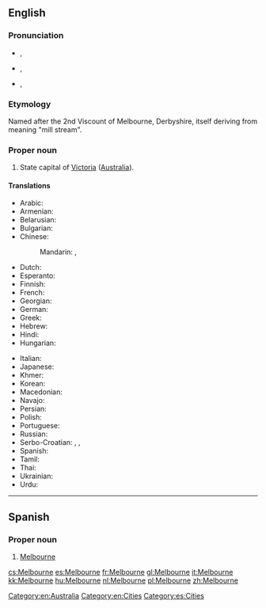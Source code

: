 ==English==
{{wikipedia}}

===Pronunciation===
* {{a|AusE}} {{IPA|/ˈmɛlbn̩/|/ˈmælbn̩/}}, {{X-SAMPA|1=/"mElbn=/|2=/"m{lbn=/}}
* {{a|UK}} {{IPA|/ˈmɛl.bən/}}, {{X-SAMPA|/"mEl.b@n/}}
* {{a|US}} {{IPA|/ˈmɛl.bɚn/}}, {{X-SAMPA|/"mEl.b@`n/}}
===Etymology===
Named after the 2nd Viscount of Melbourne, Derbyshire, itself deriving from {{term|lang=ang|Mileburne}} meaning "mill stream".

===Proper noun===
{{en-proper noun}}

# State capital of [[Victoria]] ([[Australia]]).

====Translations====
{{trans-top|city in Australia}}
* Arabic: {{t-|ar|ملبورن|m|tr=melbórn, mélborn}}
* Armenian: {{t-|hy|Մելբուռն|tr=Melbuṙn}}
* Belarusian: {{t-|be|Мельбурн|m|tr=Mél’burn}}
* Bulgarian: {{t-|bg|Мелбърн|m|tr=Mélbǎrn}}
* Chinese:
*: Mandarin: {{t-|cmn|墨爾本|sc=Hani}},  {{t-|cmn|墨尔本|tr=Mò'ěrběn|sc=Hani}}
* Dutch: {{t+|nl|Melbourne}}
* Esperanto: {{t-|eo|Melburno}}
* Finnish: {{t-|fi|Melbourne}}
* French: {{t+|fr|Melbourne}}
* Georgian: {{t-|ka|მელბურნი|tr=melburni|sc=Geor}}
* German: {{t-|de|Melbourne|n}}
* Greek: {{t-|el|Μελβούρνη|f|tr=Melvoúrni}}
* Hebrew: {{t-|he|מלבורן}}
* Hindi: {{t-|hi|मेलबॉर्न|tr=melborn}}
* Hungarian: {{t+|hu|Melbourne}}
{{trans-mid}}
* Italian: {{t+|it|Melbourne|m}}
* Japanese: {{t-|ja|メルボルン|tr=Meruborun}}
* Khmer: {{t-|km|ម៉ែលប៊ន|tr=maelbun|sc=Khmr}}
* Korean: {{t+|ko|멜버른|tr=Melbeoreun|sc=Hang}}
* Macedonian: {{t-|mk|Мелбурн|m|tr=Mélburn}}
* Navajo: {{tø|nv|Meelbonii}}
* Persian: {{t-|fa|ملبورن}}
* Polish: {{t+|pl|Melbourne|n}}
* Portuguese: {{t-|pt|Melbourne|m}}
* Russian: {{t+|ru|Мельбурн|m|tr=Mél’burn}}
* Serbo-Croatian: {{t-|sh|Мелбурн|m|sc=Cyrl}},  {{t-|sh|Melburn|m}},  {{t-|sh|Melbourne}}
* Spanish: {{t+|es|Melbourne|m}}
* Tamil: {{t-|ta|மெல்பேர்ண்}}
* Thai: {{t-|th|เมลเบิร์น|tr=mayn-bern}}
* Ukrainian: {{t-|uk|Мельбурн|m|tr=Mél’burn}}
* Urdu: {{t-|ur|ملبورن}}
{{trans-bottom}}

[[Category:en:Australia]]
[[Category:en:Cities]]

----

==Spanish==
{{wikipedia|lang=es}}

===Proper noun===
{{es-proper noun|m}}

# [[#English|Melbourne]]

[[Category:es:Cities]]

[[cs:Melbourne]]
[[es:Melbourne]]
[[fr:Melbourne]]
[[gl:Melbourne]]
[[it:Melbourne]]
[[kk:Melbourne]]
[[hu:Melbourne]]
[[nl:Melbourne]]
[[pl:Melbourne]]
[[zh:Melbourne]]